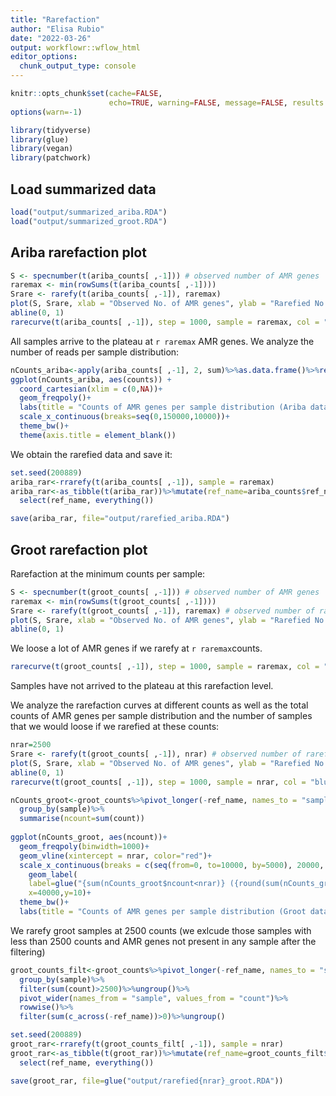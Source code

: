 ```yaml
---
title: "Rarefaction"
author: "Elisa Rubio"
date: "2022-03-26"
output: workflowr::wflow_html
editor_options:
  chunk_output_type: console
---
```


```r
knitr::opts_chunk$set(cache=FALSE,
                      echo=TRUE, warning=FALSE, message=FALSE, results ='markup')
options(warn=-1)
```

```r
library(tidyverse)
library(glue)
library(vegan)
library(patchwork)
```

## Load summarized data

```r
load("output/summarized_ariba.RDA")
load("output/summarized_groot.RDA")
```

## Ariba rarefaction plot

```r
S <- specnumber(t(ariba_counts[ ,-1])) # observed number of AMR genes
raremax <- min(rowSums(t(ariba_counts[ ,-1])))
Srare <- rarefy(t(ariba_counts[ ,-1]), raremax)
plot(S, Srare, xlab = "Observed No. of AMR genes", ylab = "Rarefied No. of AMR genes", main=glue("Rarefaction at {raremax} counts (Ariba data)"))
abline(0, 1)
rarecurve(t(ariba_counts[ ,-1]), step = 1000, sample = raremax, col = "blue", cex = 0.6, ylab = "AMR genes", main=glue("Rarefaction plot at {raremax} counts (Ariba data)"))
```

All samples arrive to the plateau at `r raremax` AMR genes. 
We analyze the number of reads per sample distribution: 

```r
nCounts_ariba<-apply(ariba_counts[ ,-1], 2, sum)%>%as.data.frame()%>%rename(counts=1)
ggplot(nCounts_ariba, aes(counts)) +
  coord_cartesian(xlim = c(0,NA))+
  geom_freqpoly()+
  labs(title = "Counts of AMR genes per sample distribution (Ariba data)")+
  scale_x_continuous(breaks=seq(0,150000,10000))+
  theme_bw()+
  theme(axis.title = element_blank())
```

We obtain the rarefied data and save it:

```r
set.seed(200889)
ariba_rar<-rrarefy(t(ariba_counts[ ,-1]), sample = raremax)
ariba_rar<-as_tibble(t(ariba_rar))%>%mutate(ref_name=ariba_counts$ref_name)%>%
  select(ref_name, everything())

save(ariba_rar, file="output/rarefied_ariba.RDA")

```

## Groot rarefaction plot

Rarefaction at the minimum counts per sample:

```r
S <- specnumber(t(groot_counts[ ,-1])) # observed number of AMR genes
raremax <- min(rowSums(t(groot_counts[ ,-1])))
Srare <- rarefy(t(groot_counts[ ,-1]), raremax) # observed number of rarefied AMR genes
plot(S, Srare, xlab = "Observed No. of AMR genes", ylab = "Rarefied No. of AMR genes", main=glue("Rarefaction at {raremax} counts (Groot data)"))
abline(0, 1)
```

We loose a lot of AMR genes if we rarefy at `r raremax`counts. 

```r
rarecurve(t(groot_counts[ ,-1]), step = 1000, sample = raremax, col = "blue", cex = 0.6, ylab = "AMR genes", label = FALSE, xlim=c(0,10000), main=glue("Rarefaction plot at {raremax} counts (Groot data)"))
```


Samples have not arrived to the plateau at this rarefaction level. 

We analyze the rarefaction curves at different counts as well as the total counts of AMR genes per sample distribution and the number of samples that we would loose if we rarefied at these counts:

```r
nrar=2500
Srare <- rarefy(t(groot_counts[ ,-1]), nrar) # observed number of rarefied AMR genes
plot(S, Srare, xlab = "Observed No. of AMR genes", ylab = "Rarefied No. of AMR genes", main=glue("Rarefaction at {nrar} counts (Groot data)"))
abline(0, 1)
rarecurve(t(groot_counts[ ,-1]), step = 1000, sample = nrar, col = "blue", cex = 0.6, ylab = "AMR genes", label = FALSE, xlim=c(0,10000), main=glue("Rarefaction plot at {nrar} counts (Groot data)"))
```

```r
nCounts_groot<-groot_counts%>%pivot_longer(-ref_name, names_to = "sample", values_to = "count")%>%
  group_by(sample)%>%
  summarise(ncount=sum(count))
  
ggplot(nCounts_groot, aes(ncount))+
  geom_freqpoly(binwidth=1000)+
  geom_vline(xintercept = nrar, color="red")+
  scale_x_continuous(breaks = c(seq(from=0, to=10000, by=5000), 20000, 40000, 60000))+
    geom_label(
    label=glue("{sum(nCounts_groot$ncount<nrar)} ({round(sum(nCounts_groot$ncount<nrar)*100/nrow(nCounts_groot),1)}%) samples have less than {nrar} counts"), 
    x=40000,y=10)+
  theme_bw()+
  labs(title = "Counts of AMR genes per sample distribution (Groot data)")
```

We rarefy groot samples at 2500 counts (we exlcude those samples with less than 2500 counts and AMR genes not present in any sample after the filtering)

```r
groot_counts_filt<-groot_counts%>%pivot_longer(-ref_name, names_to = "sample", values_to = "count")%>%
  group_by(sample)%>%
  filter(sum(count)>2500)%>%ungroup()%>%
  pivot_wider(names_from = "sample", values_from = "count")%>%
  rowwise()%>%
  filter(sum(c_across(-ref_name))>0)%>%ungroup()

set.seed(200889)
groot_rar<-rrarefy(t(groot_counts_filt[ ,-1]), sample = nrar)
groot_rar<-as_tibble(t(groot_rar))%>%mutate(ref_name=groot_counts_filt$ref_name)%>%
  select(ref_name, everything())

save(groot_rar, file=glue("output/rarefied{nrar}_groot.RDA"))
```

